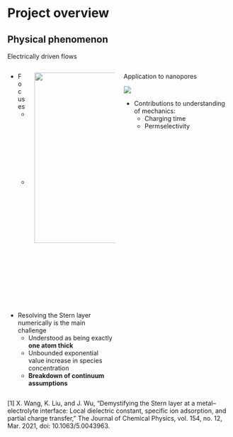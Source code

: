 # Project overview


## Physical phenomenon
Electrically driven flows

:::: {.columns}

::: {.column width="50%" .fragment}

<!-- col++ -->
:::: {.columns}
::: {.column  width="35%"}
- Focuses
  - Near walls
  - At high wall change
:::

::: {.column width="15%" style="text-align:right"}
![](@Medias/DL.png){height="4in" style="text-align:center"} 
::: 
<!-- img overlay -->
::::
<!-- col++ -->

:::{.block .fragment}
- Resolving the Stern layer numerically is the main challenge
    - Understood as being exactly **one atom thick**
    - Unbounded exponential value increase in species concentration
    - **Breakdown of continuum assumptions**
:::
<!-- bottom left -->

:::

::: {.column width="50%" .fragment}
Application to nanopores

![](@Medias/nanopore.png) 

- Contributions to understanding of mechanics:
  - Charging time 
  - Permselectivity 

:::

::::

::: aside
[1] X. Wang, K. Liu, and J. Wu, “Demystifying the Stern layer at a metal–electrolyte interface: Local dielectric constant, specific ion adsorption, and partial charge transfer,” The Journal of Chemical Physics, vol. 154, no. 12, Mar. 2021, doi: 10.1063/5.0043963. 
:::